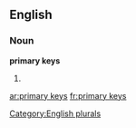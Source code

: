 
==English==

===Noun===
'''primary keys'''

# {{plural of|[[primary key]]}}

[[Category:English plurals]]

[[ar:primary keys]]
[[fr:primary keys]]